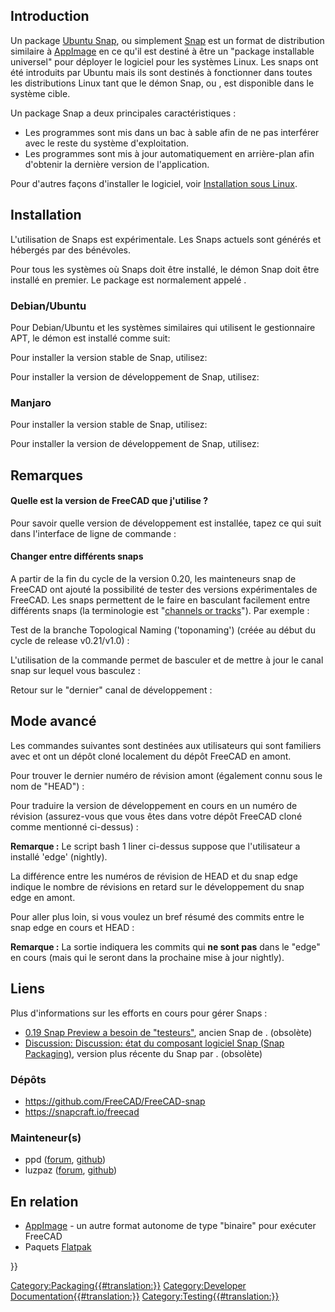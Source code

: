 <languages/>
{{TOCright}}

== Introduction ==

Un package [[Ubuntu_Snap/fr|Ubuntu Snap]], ou simplement [[Ubuntu_Snap/fr|Snap]] est un format de distribution similaire à [[AppImage/fr|AppImage]] en ce qu'il est destiné à être un "package installable universel" pour déployer le logiciel pour les systèmes Linux. Les snaps ont été introduits par Ubuntu mais ils sont destinés à fonctionner dans toutes les distributions Linux tant que le démon Snap, ou {{incode|snapd}}, est disponible dans le système cible.

Un package Snap a deux principales caractéristiques :
* Les programmes sont mis dans un bac à sable afin de ne pas interférer avec le reste du système d'exploitation.
* Les programmes sont mis à jour automatiquement en arrière-plan afin d'obtenir la dernière version de l'application.

Pour d'autres façons d'installer le logiciel, voir [[Installing_on_Linux/fr|Installation sous Linux]].

== Installation ==

L'utilisation de Snaps est expérimentale. Les Snaps actuels sont générés et hébergés par des bénévoles.

Pour tous les systèmes où Snaps doit être installé, le démon Snap doit être installé en premier. Le package est normalement appelé {{incode|snapd}}.

=== Debian/Ubuntu ===

Pour Debian/Ubuntu et les systèmes similaires qui utilisent le gestionnaire APT, le démon est installé comme suit:

{{Code|lang=bash|code=
sudo apt install snapd
}}

Pour installer la version stable de Snap, utilisez:

{{Code|lang=bash|code=
sudo snap install freecad
}}

Pour installer la version de développement de Snap, utilisez:

{{Code|lang=bash|code=
sudo snap install --edge freecad
}}

=== Manjaro ===

Pour installer la version stable de Snap, utilisez:

{{Code|lang=bash|code=
snap install freecad
}} 

Pour installer la version de développement de Snap, utilisez:

{{Code|lang=bash|code=
snap install --edge freecad
}}

<span id="Notes"></span>
== Remarques ==

<span id="What_FC_version_am_I_running"></span>
==== Quelle est la version de FreeCAD que j'utilise ? ====

Pour savoir quelle version de développement est installée, tapez ce qui suit dans l'interface de ligne de commande :

{{Code|lang=bash|code=
snap info freecad
}}

<span id="Changing_between_different_Snaps"></span>
==== Changer entre différents snaps ====

A partir de la fin du cycle de la version 0.20, les mainteneurs snap de FreeCAD ont ajouté la possibilité de tester des versions expérimentales de FreeCAD. Les snaps permettent de le faire en basculant facilement entre différents snaps (la terminologie est "[https://snapcraft.io/docs/channels channels or tracks]"). Par exemple :

Test de la branche Topological Naming ('toponaming') (créée au début du cycle de release v0.21/v1.0) :

{{code|lang=bash|code=
snap refresh freecad --channel=latest/edge/toponaming
}}

L'utilisation de la commande {{incode|refresh}} permet de basculer et de mettre à jour le canal snap sur lequel vous basculez :

{{code|lang=bash|code=
snap refresh freecad --channel=latest/edge/toponaming
}}

Retour sur le "dernier" canal de développement :

{{code|lang=bash|code=
snap refresh freecad --channel=latest/edge
}}

<span id="Advanced"></span>
==Mode avancé==

Les commandes suivantes sont destinées aux utilisateurs qui sont familiers avec {{incode|git}} et ont un dépôt cloné localement du dépôt FreeCAD en amont.

{{Code|lang=bash|code=
git clone https://github.com/FreeCAD/FreeCAD
cd FreeCAD/
}}

Pour trouver le dernier numéro de révision amont (également connu sous le nom de "HEAD") :

{{Code|lang=bash|code=
git pull upstream master  # first make sure we have the most up-to-date commits
git rev-list --count HEAD # 'HEAD' refers to the current commit you are viewing (tip of the master branch)
}}

Pour traduire la version de développement en cours en un numéro de révision (assurez-vous que vous êtes dans votre dépôt FreeCAD cloné comme mentionné ci-dessus) :

{{Code|lang=bash|code=
snap info freecad <nowiki>|</nowiki>\
grep -e '^\s\+latest/edge' <nowiki>|</nowiki>\
awk -F ' ' '{ print $2 }' <nowiki>|</nowiki>\
xargs -I{} git rev-list --count {}
}}

'''Remarque :''' Le script bash 1 liner ci-dessus suppose que l'utilisateur a installé 'edge' (nightly).

La différence entre les numéros de révision de HEAD et du snap edge indique le nombre de révisions en retard sur le développement du snap edge en amont.

Pour aller plus loin, si vous voulez un bref résumé des commits entre le snap edge en cours et HEAD :

{{Code|lang=bash|code=
snap info freecad <nowiki>|</nowiki>\
grep -e '^\s\+latest/edge' <nowiki>|</nowiki>\
awk -F ' ' '{ print $2 }' <nowiki>|</nowiki>\
xargs -I{} git log --oneline --ancestry-path {}..HEAD
}}

'''Remarque :''' La sortie indiquera les commits qui '''ne sont pas''' dans le "edge" en cours (mais qui le seront dans la prochaine mise à jour nightly).

<span id="Links"></span>
== Liens ==

Plus d'informations sur les efforts en cours pour gérer Snaps :
* [https://forum.freecadweb.org/viewtopic.php?f=4&t=46044 0.19 Snap Preview a besoin de "testeurs"], ancien Snap de {{Emphasis|vejmarie}}. (obsolète)
* [https://forum.freecadweb.org/viewtopic.php?f=42&t=46853 Discussion: Discussion: état du composant logiciel Snap (Snap Packaging)], version plus récente du Snap par {{Emphasis|ppd}}. (obsolète)

<span id="Repositories"></span>
=== Dépôts ===

* https://github.com/FreeCAD/FreeCAD-snap
* https://snapcraft.io/freecad

<span id="Maintainer(s)"></span>
=== Mainteneur(s) ===

* ppd ([https://forum.freecadweb.org/memberlist.php?mode=viewprofile&u=24042 forum], [https://github.com/ppd github])
* luzpaz ([https://forum.freecadweb.org/memberlist.php?mode=viewprofile&u=12229 forum], [https://github.com/luzpaz github])

<span id="Related"></span>
== En relation ==

* [[AppImage/fr|AppImage]] - un autre format autonome de type "binaire" pour exécuter FreeCAD
* Paquets [[Flatpak/fr|Flatpak]]


[[Category:Packaging{{#translation:}}]]
[[Category:Developer Documentation{{#translation:}}]]
[[Category:Testing{{#translation:}}]]
{{Userdocnavi{{#translation:}}}}